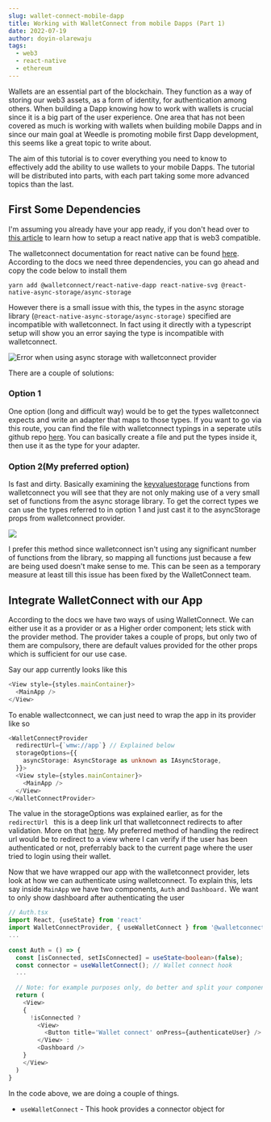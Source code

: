 ```yaml
---
slug: wallet-connect-mobile-dapp
title: Working with WalletConnect from mobile Dapps (Part 1)
date: 2022-07-19
author: doyin-olarewaju
tags:
  - web3
  - react-native
  - ethereum
---
```

Wallets are an essential part of the blockchain. They function as a way of storing our web3 assets, as a form of identity, for authentication among others. When building a Dapp knowing how to work with wallets is crucial since it is a big part of the user experience. One area that has not been covered as much is working with wallets when building mobile Dapps and in since our main goal at Weedle is promoting mobile first Dapp development, this seems like a great topic to write about.

The aim of this tutorial is to cover everything you need to know to effectively add the ability to use wallets to your mobile Dapps. The tutorial will be distributed into parts, with each part taking some more advanced topics than the last.

## First Some Dependencies

I'm assuming you already have your app ready, if you don't head over to [this article](https://blog.joinweedle.com/posts/setup-web3-react-native) to learn how to setup a react native app that is web3 compatible. 

The walletconnect documentation for react native can be found [here](https://docs.walletconnect.com/quick-start/dapps/react-native). According to the docs we need three dependencies, you can go ahead and copy the code below to install them

`yarn add @walletconnect/react-native-dapp react-native-svg @react-native-async-storage/async-storage`

However there is a small issue with this, the types in the async storage library (`@react-native-async-storage/async-storage)` specified are incompatible with walletconnect. In fact using it directly with a typescript setup will show you an error saying the type is incompatible with walletconnect.

![](/images/screenshot-2022-07-19-at-2.12.04-am.png "Error when using async storage with walletconnect provider")

There are a couple of solutions:

### Option 1

One option (long and difficult way) would be to get the types walletconnect expects and write an adapter that maps to those types. If you want to go via this route, you can find the file with walletconnect typings in a seperate utils github repo [here](https://github.com/WalletConnect/walletconnect-utils/blob/master/misc/keyvaluestorage/src/react-native/types.ts). You can basically create a file and put the types inside it, then use it as the type for your adapter. 

### Option 2(My preferred option)

Is fast and dirty. Basically examining the [keyvaluestorage](https://github.com/WalletConnect/walletconnect-utils/blob/master/misc/keyvaluestorage/src/react-native/index.ts) functions from walletconnect you will see that they are not only making use of a very small set of functions from the async storage library. To get the correct types we can use the types referred to in option 1 and just cast it to the asyncStorage props from walletconnect provider.

![](/images/screenshot-2022-07-19-at-2.22.03-am.png)

I prefer this method since walletconnect isn't using any significant number of functions from the library, so mapping all functions just because a few are being used doesn't make sense to me. This can be seen as a temporary measure at least till this issue has been fixed by the WalletConnect team.



## Integrate WalletConnect with our App

According to the docs we have two ways of using WalletConnect. We can either use it as a provider or as a Higher order component; lets stick with the provider method. The provider takes a couple of props, but only two of them are compulsory, there are default values provided for the other props which is sufficient for our use case.

Say our app currently looks like this

```typescript
<View style={styles.mainContainer}>
  <MainApp />
</View>
```

To enable wallectconnect, we can just need to wrap the app in its provider like so

```typescript
<WalletConnectProvider
  redirectUrl={`wmw://app`} // Explained below
  storageOptions={{
    asyncStorage: AsyncStorage as unknown as IAsyncStorage,
  }}>
  <View style={styles.mainContainer}>
    <MainApp />
  </View>
</WalletConnectProvider>
```

The value in the storageOptions was explained earlier, as for the `redirectUrl ` this is a deep link url that walletconnect redirects to after validation. More on that [here](https://docs.expo.io/workflow/linking/#universaldeep-links-without-a-custom-scheme). My preferred method of handling the redirect url would be to redirect to a view where I can verify if the user has been authenticated or not, preferrably back to the current page where the user tried to login using their wallet. 

Now that we have wrapped our app with the walletconnect provider, lets look at how we can authenticate using walletconnect. To explain this, lets say inside `MainApp` we have two components, `Auth` and `Dashboard.` We want to only show dashboard after authenticating the user

```typescript
// Auth.tsx
import React, {useState} from 'react'
import WalletConnectProvider, { useWalletConnect } from '@walletconnect/react-native-dapp';
...
 
const Auth = () => {
  const [isConnected, setIsConnected] = useState<boolean>(false);
  const connector = useWalletConnect(); // Wallet connect hook
  ...
  
  // Note: for example purposes only, do better and split your components into files properly
  return (
    <View>
    {
      !isConnected ? 
        <View> 
          <Button title='Wallet connect' onPress={authenticateUser} />
        </View> :
        <Dashboard />
    }
    </View>
  )
}
```

In the code above, we are doing a couple of things.

* `useWalletConnect` - This hook provides a connector object for